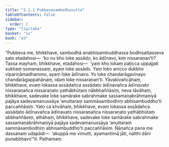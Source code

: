 ```yaml
---
title: "3.1.1 Pubbevasambodhasutta"
tableOfContents: false
sidebar:
  order: 1
type: "tipitaka"
basket: "su"
book: "a3"
---
```



<DynamicBreadcrumb />

<Division number="104" book="a3">

<Paragraph number="872" book="a3">
“Pubbeva me, bhikkhave, sambodhā anabhisambuddhassa bodhisattasseva sato etadahosi—  ‘ko nu kho loke assādo, ko ādīnavo, kiṃ nissaraṇan’ti? Tassa mayhaṃ, bhikkhave, etadahosi—  ‘yaṃ kho lokaṃ paṭicca uppajjati sukhaṃ somanassaṃ, ayaṃ loke assādo. Yaṃ loko anicco dukkho vipariṇāmadhammo, ayaṃ loke ādīnavo. Yo loke chandarāgavinayo chandarāgappahānaṃ, idaṃ loke nissaraṇan’ti. Yāvakīvañcāhaṃ, bhikkhave, evaṃ lokassa assādañca assādato ādīnavañca ādīnavato nissaraṇañca nissaraṇato yathābhūtaṃ nābbhaññāsiṃ, neva tāvāhaṃ, bhikkhave, sadevake loke samārake sabrahmake sassamaṇabrāhmaṇiyā pajāya sadevamanussāya ‘anuttaraṃ sammāsambodhiṃ abhisambuddho’ti paccaññāsiṃ. Yato ca khvāhaṃ, bhikkhave, evaṃ lokassa assādañca assādato ādīnavañca ādīnavato nissaraṇañca nissaraṇato yathābhūtaṃ abbhaññāsiṃ, athāhaṃ, bhikkhave, sadevake loke samārake sabrahmake sassamaṇabrāhmaṇiyā pajāya sadevamanussāya ‘anuttaraṃ sammāsambodhiṃ abhisambuddho’ti paccaññāsiṃ. Ñāṇañca pana me dassanaṃ udapādi—  ‘akuppā me vimutti, ayamantimā jāti, natthi dāni punabbhavo’”ti.

</Paragraph>
</Division>

<Paragraph number="873" type="center" book="a3">
Paṭhamaṃ.
</Paragraph>
